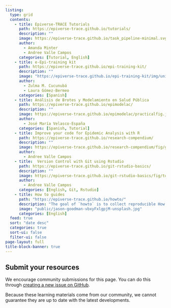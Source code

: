 ```yaml
---
listing:
  type: grid
  contents:
    - title: Epiverse-TRACE Tutorials
      path: https://epiverse-trace.github.io/tutorials/
      description: ""
      image: https://epiverse-trace.github.io/task_pipeline-minimal.svg
      author: 
        - Amanda Minter
        - Andree Valle Campos
      categories: [Tutorial, English]
    - title: e-Epi-training kit
      path: https://epiverse-trace.github.io/epi-training-kit/
      description: ""
      image: "https://epiverse-trace.github.io/epi-training-kit/img/unidades.png"
      author:
        - Zulma M. Cucunubá
        - Laura Gómez-Bermeo
      categories: [Spanish]
    - title: Análisis de Brotes y Modelamiento en Salud Pública 
      path: https://epiverse-trace.github.io/epimodelac/
      description: ""
      image: https://epiverse-trace.github.io/epimodelac/practicalfig.jpg
      author: 
        - José María Velasco-España
      categories: [Spanish, Tutorial]
    - title: Improve your code for Epidemic Analysis with R
      path: https://epiverse-trace.github.io/research-compendium/
      description: ""
      image: https://epiverse-trace.github.io/research-compendium/fig/goal-intro.png
      author: 
        - Andree Valle Campos
    - title:  Version Control with Git using Rstudio 
      path: https://epiverse-trace.github.io/git-rstudio-basics/
      description: ""
      image: https://epiverse-trace.github.io/git-rstudio-basics/fig/topic-git.png
      author: 
        - Andree Valle Campos
      categories: [English, Git, Rstudio]
    - title: How to guides
      path: "https://epiverse-trace.github.io/howto/"
      description: "The goal of `howto` is to collect reproducible How to guides of Outbreak data analysis tasks using `R` packages."
      image: "public/jason-goodman-vbxyFxlgpjM-unsplash.jpg"
      categories: [English]
  feed: true
  sort: "date desc"
  categories: true
  sort-ui: false
  filter-ui: false
page-layout: full
title-block-banner: true
---
```


:::{.callout-note}
## Submit your resources

We encourage community submissions for this page. You can do this through [creating a new issue on GitHub](https://github.com/epiverse-trace/epiverse-trace.github.io/issues/new?assignees=&labels=&projects=&template=other_issue.md&title=).
:::

:::{.callout-warning}
Because these learning materials come from our community, we cannot guarantee they are up to date with the latest developments.
:::